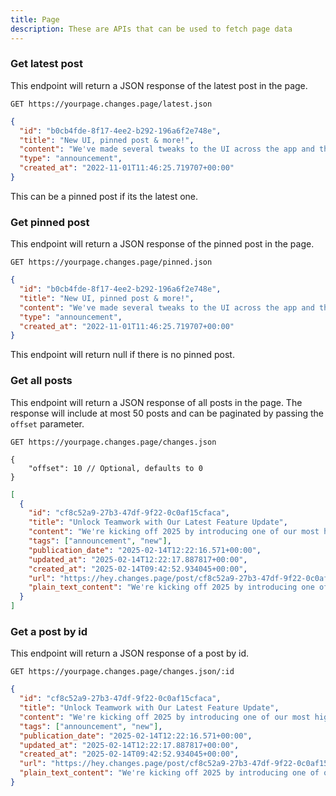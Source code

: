 ```yaml
---
title: Page
description: These are APIs that can be used to fetch page data
---
```


### Get latest post

This endpoint will return a JSON response of the latest post in the page.

```text title="Request"
GET https://yourpage.changes.page/latest.json
```

```json title="200 OK"
{
  "id": "b0cb4fde-8f17-4ee2-b292-196a6f2e748e",
  "title": "New UI, pinned post & more!",
  "content": "We've made several tweaks to the UI across the app and the most important change is the new editor.",
  "type": "announcement",
  "created_at": "2022-11-01T11:46:25.719707+00:00"
}
```

<Callout>This can be a pinned post if its the latest one.</Callout>

### Get pinned post

This endpoint will return a JSON response of the pinned post in the page.

```text title="Request" icon="🔍"
GET https://yourpage.changes.page/pinned.json
```

```json title="200 OK"
{
  "id": "b0cb4fde-8f17-4ee2-b292-196a6f2e748e",
  "title": "New UI, pinned post & more!",
  "content": "We've made several tweaks to the UI across the app and the most important change is the new editor.",
  "type": "announcement",
  "created_at": "2022-11-01T11:46:25.719707+00:00"
}
```

<Callout>This endpoint will return null if there is no pinned post.</Callout>

### Get all posts

This endpoint will return a JSON response of all posts in the page. The response will include at most 50 posts and can be paginated by passing the `offset` parameter.

```text title="Request"
GET https://yourpage.changes.page/changes.json

{
	"offset": 10 // Optional, defaults to 0
}
```

```json title="Response: 200 OK"
[
  {
    "id": "cf8c52a9-27b3-47df-9f22-0c0af15cfaca",
    "title": "Unlock Teamwork with Our Latest Feature Update",
    "content": "We're kicking off 2025 by introducing one of our most highly requested features!",
    "tags": ["announcement", "new"],
    "publication_date": "2025-02-14T12:22:16.571+00:00",
    "updated_at": "2025-02-14T12:22:17.887817+00:00",
    "created_at": "2025-02-14T09:42:52.934045+00:00",
    "url": "https://hey.changes.page/post/cf8c52a9-27b3-47df-9f22-0c0af15cfaca/unlock-teamwork-with-our-latest-feature-update",
    "plain_text_content": "We're kicking off 2025 by introducing one of our most highly requested features!"
  }
]
```

### Get a post by id

This endpoint will return a JSON response of a post by id.

```text title="Request"
GET https://yourpage.changes.page/changes.json/:id
```

```json title="Response: 200 OK"
{
  "id": "cf8c52a9-27b3-47df-9f22-0c0af15cfaca",
  "title": "Unlock Teamwork with Our Latest Feature Update",
  "content": "We're kicking off 2025 by introducing one of our most highly requested features!",
  "tags": ["announcement", "new"],
  "publication_date": "2025-02-14T12:22:16.571+00:00",
  "updated_at": "2025-02-14T12:22:17.887817+00:00",
  "created_at": "2025-02-14T09:42:52.934045+00:00",
  "url": "https://hey.changes.page/post/cf8c52a9-27b3-47df-9f22-0c0af15cfaca/unlock-teamwork-with-our-latest-feature-update",
  "plain_text_content": "We're kicking off 2025 by introducing one of our most highly requested features!"
}
```
